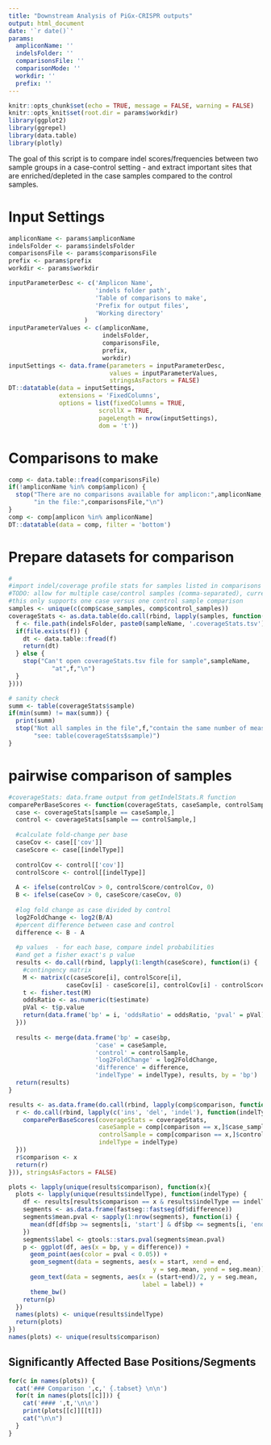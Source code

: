 ```yaml
---
title: "Downstream Analysis of PiGx-CRISPR outputs"
output: html_document
date: '`r date()`'
params: 
  ampliconName: ''
  indelsFolder: ''
  comparisonsFile: '' 
  comparisonMode: ''
  workdir: ''
  prefix: ''
---
```


```r
knitr::opts_chunk$set(echo = TRUE, message = FALSE, warning = FALSE)
knitr::opts_knit$set(root.dir = params$workdir)
library(ggplot2)
library(ggrepel)
library(data.table)
library(plotly)
```

The goal of this script is to compare indel scores/frequencies between two sample groups in
a case-control setting - and extract important sites that are enriched/depleted in the case 
samples compared to the control samples. 

# Input Settings
```r
ampliconName <- params$ampliconName
indelsFolder <- params$indelsFolder
comparisonsFile <- params$comparisonsFile
prefix <- params$prefix
workdir <- params$workdir

inputParameterDesc <- c('Amplicon Name',
                        'indels folder path', 
                        'Table of comparisons to make',
                        'Prefix for output files',
                        'Working directory'
                     )
inputParameterValues <- c(ampliconName, 
                          indelsFolder,
                          comparisonsFile,
                          prefix, 
                          workdir)
inputSettings <- data.frame(parameters = inputParameterDesc,
                            values = inputParameterValues,
                            stringsAsFactors = FALSE)
DT::datatable(data = inputSettings,
              extensions = 'FixedColumns',
              options = list(fixedColumns = TRUE,
                         scrollX = TRUE,
                         pageLength = nrow(inputSettings),
                         dom = 't'))
```

# Comparisons to make 
```r
comp <- data.table::fread(comparisonsFile)
if(!ampliconName %in% comp$amplicon) {
  stop("There are no comparisons available for amplicon:",ampliconName,
       "in the file:",comparisonsFile,"\n")
}
comp <- comp[amplicon %in% ampliconName]
DT::datatable(data = comp, filter = 'bottom')
```

# Prepare datasets for comparison 
```r
#
#import indel/coverage profile stats for samples listed in comparisons
#TODO: allow for multiple case/control samples (comma-separated), currently
#this only supports one case versus one control sample comparison
samples <- unique(c(comp$case_samples, comp$control_samples))
coverageStats <- as.data.table(do.call(rbind, lapply(samples, function(sampleName) {
  f <- file.path(indelsFolder, paste0(sampleName, '.coverageStats.tsv'))
  if(file.exists(f)) {
    dt <- data.table::fread(f)
    return(dt)
  } else {
    stop("Can't open coverageStats.tsv file for sample",sampleName,
            "at",f,"\n")
  }
})))

# sanity check 
summ <- table(coverageStats$sample)
if(min(summ) != max(summ)) {
  print(summ)
  stop("Not all samples in the file",f,"contain the same number of measurements",
       "see: table(coverageStats$sample)")
}

```

# pairwise comparison of samples 
```r
#coverageStats: data.frame output from getIndelStats.R function 
comparePerBaseScores <- function(coverageStats, caseSample, controlSample, indelType) {
  case <- coverageStats[sample == caseSample,]
  control <- coverageStats[sample == controlSample,]
  
  #calculate fold-change per base
  caseCov <- case[['cov']]
  caseScore <- case[[indelType]]
  
  controlCov <- control[['cov']]
  controlScore <- control[[indelType]]
  
  A <- ifelse(controlCov > 0, controlScore/controlCov, 0)
  B <- ifelse(caseCov > 0, caseScore/caseCov, 0)
  
  #log fold change as case divided by control
  log2FoldChange <- log2(B/A)
  #percent difference between case and control
  difference <- B - A
  
  #p values  - for each base, compare indel probabilities 
  #and get a fisher exact's p value
  results <- do.call(rbind, lapply(1:length(caseScore), function(i) {
    #contingency matrix
    M <- matrix(c(caseScore[i], controlScore[i], 
                caseCov[i] - caseScore[i], controlCov[i] - controlScore[i]), nrow = 2)
    t <- fisher.test(M)
    oddsRatio <- as.numeric(t$estimate)
    pVal <- t$p.value
    return(data.frame('bp' = i, 'oddsRatio' = oddsRatio, 'pval' = pVal))
  }))
  
  results <- merge(data.frame('bp' = case$bp, 
                        'case' = caseSample, 
                        'control' = controlSample,
                        'log2FoldChange' = log2FoldChange, 
                        'difference' = difference, 
                        'indelType' = indelType), results, by = 'bp')
  return(results)
}
```

```r
results <- as.data.frame(do.call(rbind, lapply(comp$comparison, function(x) {
  r <- do.call(rbind, lapply(c('ins', 'del', 'indel'), function(indelType) {
    comparePerBaseScores(coverageStats = coverageStats, 
                         caseSample = comp[comparison == x,]$case_samples, 
                         controlSample = comp[comparison == x,]$control_samples, 
                         indelType = indelType)
  }))
  r$comparison <- x
  return(r)
})), stringsAsFactors = FALSE)

plots <- lapply(unique(results$comparison), function(x){
  plots <- lapply(unique(results$indelType), function(indelType) {
    df <- results[results$comparison == x & results$indelType == indelType,]
    segments <- as.data.frame(fastseg::fastseg(df$difference))
    segments$mean.pval <- sapply(1:nrow(segments), function(i) {
      mean(df[df$bp >= segments[i, 'start'] & df$bp <= segments[i, 'end'],]$pval)
    })
    segments$label <- gtools::stars.pval(segments$mean.pval)
    p <- ggplot(df, aes(x = bp, y = difference)) + 
      geom_point(aes(color = pval < 0.05)) + 
      geom_segment(data = segments, aes(x = start, xend = end, 
                                        y = seg.mean, yend = seg.mean)) + 
      geom_text(data = segments, aes(x = (start+end)/2, y = seg.mean, 
                                     label = label)) + 
      theme_bw() 
    return(p)
  })
  names(plots) <- unique(results$indelType)
  return(plots)
})
names(plots) <- unique(results$comparison)

```

## Significantly Affected Base Positions/Segments 

```r
for(c in names(plots)) {
  cat('### Comparison ',c,' {.tabset} \n\n')
  for(t in names(plots[[c]])) {
    cat('#### ',t,'\n\n')
    print(plots[[c]][[t]])
    cat("\n\n")
  }
}
```
